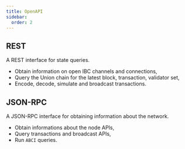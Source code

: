 ```yaml
---
title: OpenAPI
sidebar:
  order: 2
---
```


## REST

A REST interface for state queries.
- Obtain information on open IBC channels and connections,
- Query the Union chain for the latest block, transaction, validator set,
- Encode, decode, simulate and broadcast transactions.

<CardGrid>
  <LinkCard
    title='Playground'
    href="/openapi/rest/"
    target='_blank'
    rel='noopener noreferrer'
  />
  <LinkCard
    title='Download Spec'
    target='_blank'
    rel='noopener noreferrer'
    download='openapi.json'
    href="/openapi/rest.json"
  />
</CardGrid>

## JSON-RPC

A JSON-RPC interface for obtaining information about the network.
- Obtain informations about the node APIs,
- Query transactions and broadcast APIs,
- Run `ABCI` queries.

<CardGrid>
  <LinkCard
    title='Playground'
    href="/openapi/rpc/"
  />
  <LinkCard
    title='Download Spec'
    target='_blank'
    rel='noopener noreferrer'
    download='openapi.json'
    href="/openapi/rpc.json"
  />
</CardGrid>
